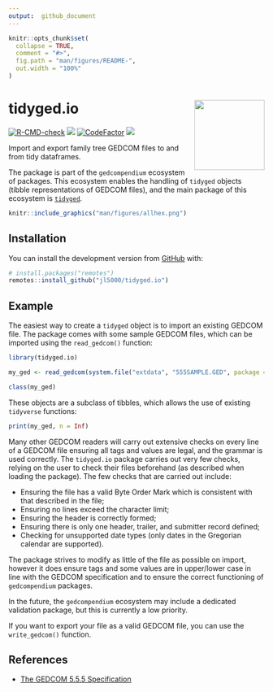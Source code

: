 ```yaml
---
output:  github_document
---
```


<!-- README.md is generated from README.Rmd. Please edit that file -->

```r
knitr::opts_chunk$set(
  collapse = TRUE,
  comment = "#>",
  fig.path = "man/figures/README-",
  out.width = "100%"
)
```

# tidyged.io <img src='man/figures/logo.png' align="right" height="138" />

<!-- badges: start -->
[![R-CMD-check](https://github.com/jl5000/tidyged.io/workflows/R-CMD-check/badge.svg)](https://github.com/jl5000/tidyged.io/actions)
[![](https://codecov.io/gh/jl5000/tidyged.io/branch/main/graph/badge.svg)](https://codecov.io/gh/jl5000/tidyged.io)
[![CodeFactor](https://www.codefactor.io/repository/github/jl5000/tidyged.io/badge)](https://www.codefactor.io/repository/github/jl5000/tidyged.io)
[![](https://img.shields.io/badge/lifecycle-stable-brightgreen.svg)](https://www.tidyverse.org/lifecycle/#stable)
<!-- badges: end -->

Import and export family tree GEDCOM files to and from tidy dataframes. 

The package is part of the `gedcompendium` ecosystem of packages. This ecosystem enables the handling of `tidyged` objects (tibble representations of GEDCOM files), and the main package of this ecosystem is [`tidyged`](https://jl5000.github.io/tidyged/).


```r
knitr::include_graphics("man/figures/allhex.png")
```

## Installation

You can install the development version from [GitHub](https://github.com/) with:

``` r
# install.packages("remotes")
remotes::install_github("jl5000/tidyged.io")
```

## Example

The easiest way to create a `tidyged` object is to import an existing GEDCOM file. The package comes with some sample GEDCOM files, which can be imported using the `read_gedcom()` function:

```r
library(tidyged.io)

my_ged <- read_gedcom(system.file("extdata", "555SAMPLE.GED", package = "tidyged.io"))

class(my_ged)
```

These objects are a subclass of tibbles, which allows the use of existing `tidyverse` functions:

```r
print(my_ged, n = Inf)
```

Many other GEDCOM readers will carry out extensive checks on every line of a GEDCOM file ensuring all tags and values are legal, and the grammar is used correctly. The `tidyged.io` package carries out very few checks, relying on the user to check their files beforehand (as described when loading the package). The few checks that are carried out include:

* Ensuring the file has a valid Byte Order Mark which is consistent with that described in the file;
* Ensuring no lines exceed the character limit;
* Ensuring the header is correctly formed;
* Ensuring there is only one header, trailer, and submitter record defined;
* Checking for unsupported date types (only dates in the Gregorian calendar are supported).

The package strives to modify as little of the file as possible on import, however it does ensure tags and some values are in upper/lower case in line with the GEDCOM specification and to ensure the correct functioning of `gedcompendium` packages.

In the future, the `gedcompendium` ecosystem may include a dedicated validation package, but this is currently a low priority.

If you want to export your file as a valid GEDCOM file, you can use the `write_gedcom()` function.

## References

* [The GEDCOM 5.5.5 Specification](https://www.gedcom.org/gedcom.html)
